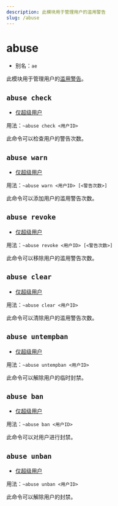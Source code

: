 ```yaml
---
description: 此模块用于管理用户的滥用警告
slug: /abuse
---
```


# abuse

- 别名：`ae`

此模块用于管理用户的[滥用警告](abuse_warning)。

## `abuse check`

- [仅超级用户](permissions)

用法：`~abuse check <用户ID>`

此命令可以检查用户的警告次数。

## `abuse warn`

- [仅超级用户](permissions)

用法：`~abuse warn <用户ID> [<警告次数>]`

此命令可以添加用户的滥用警告次数。

## `abuse revoke`

- [仅超级用户](permissions)

用法：`~abuse revoke <用户ID> [<警告次数>]`

此命令可以移除用户的滥用警告次数。

## `abuse clear`

- [仅超级用户](permissions)

用法：`~abuse clear <用户ID>`

此命令可以清除用户的滥用警告次数。

## `abuse untempban`

- [仅超级用户](permissions)

用法：`~abuse untempban <用户ID>`

此命令可以解除用户的临时封禁。

## `abuse ban`

- [仅超级用户](permissions)

用法：`~abuse ban <用户ID>`

此命令可以对用户进行封禁。

## `abuse unban`

- [仅超级用户](permissions)

用法：`~abuse unban <用户ID>`

此命令可以解除用户的封禁。